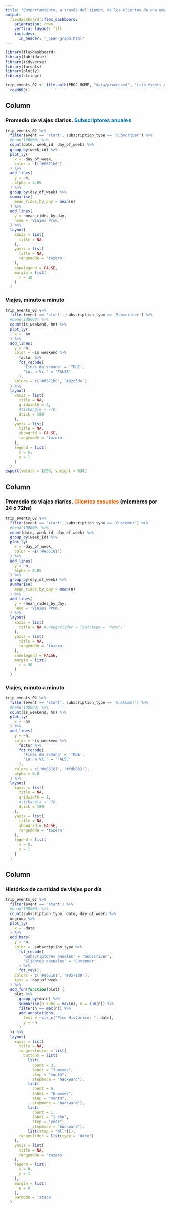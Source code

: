 ```yaml
---
title: "Comportamiento, a través del tiempo, de los clientes de una empresa de alquiler de bicicletas."
output: 
  flexdashboard::flex_dashboard:
    orientation: rows
    vertical_layout: fill
    includes: 
      in_header: "_open-graph.html"
---
```


```r
library(flexdashboard)
library(lubridate)
library(tidyverse)
library(forcats)
library(plotly)
library(stringr)
```

```r
trip_events_02 <- file.path(PROJ_HOME, "data/processed", "trip_events_02.Rds") %>%
  readRDS()
```

Column {data-height=300}
-----------------------------------------------------------------------

### Promedio de viajes diarios. <span style ="color:#0571b0; font-weight:bold;">Subscriptores anuales</span>

```r
trip_events_02 %>%
  filter(event == 'start', subscription_type == 'Subscriber') %>%
  #head(100000) %>%
  count(date, week_id, day_of_week) %>%
  group_by(week_id) %>%
  plot_ly(
    x = ~day_of_week,
    color = ~I('#0571b0')
  ) %>%
  add_lines(
    y = ~n,
    alpha = 0.05
  ) %>%
  group_by(day_of_week) %>%
  summarise(
    mean_rides_by_day = mean(n)
  ) %>%
  add_lines(
    y = ~mean_rides_by_day,
    name = 'Viajes Prom.'
  ) %>%
  layout(
    xaxis = list(
      title = NA
    ),
    yaxis = list(
      title = NA,
      rangemode = 'tozero'
    ),
    showlegend = FALSE,
    margin = list(
      r = 30
    )
  )
```

### Viajes, minuto a minuto

```r
trip_events_02 %>%
  filter(event == 'start', subscription_type == 'Subscriber') %>%
  #head(100000) %>%
  count(is_weekend, hm) %>%
  plot_ly(
    x = ~hm
  ) %>%
  add_lines(
    y = ~n,
    color = ~is_weekend %>%
      factor %>%
      fct_recode(
        'Fines de semana' = 'TRUE',
        'Lu. a Vi.' = 'FALSE'
      ),
    colors = c('#0571b0', '#92c5de')
  ) %>%
  layout(
    xaxis = list(
      title = NA,
      gridwidth = 2,
      #tickangle = -70,
      dtick = 180
    ),
    yaxis = list(
      title = NA,
      showgrid = FALSE,
      rangemode = 'tozero'
    ),
    legend = list(
      x = 0,
      y = 1
    )
  )
export(vwidth = 1200, vheight = 630)
```

Column {data-height=300}
-----------------------------------------------------------------------

### Promedio de viajes diarios. <span style ="color:#e66101; font-weight:bold;">Clientes casuales</span> (miembros por 24 ó 72hs)

```r
trip_events_02 %>%
  filter(event == 'start', subscription_type == 'Customer') %>%
  #head(100000) %>%
  count(date, week_id, day_of_week) %>%
  group_by(week_id) %>%
  plot_ly(
    x = ~day_of_week,
    color = ~I('#e66101')
  ) %>%
  add_lines(
    y = ~n,
    alpha = 0.05
  ) %>%
  group_by(day_of_week) %>%
  summarise(
    mean_rides_by_day = mean(n)
  ) %>%
  add_lines(
    y = ~mean_rides_by_day,
    name = 'Viajes Prom.'
  ) %>%
  layout(
    xaxis = list(
      title = NA #,rangeslider = list(type = 'date')
    ),
    yaxis = list(
      title = NA,
      rangemode = 'tozero'
    ),
    showlegend = FALSE,
    margin = list(
      r = 30
    )
  )
```

### Viajes, minuto a minuto

```r
trip_events_02 %>%
  filter(event == 'start', subscription_type == 'Customer') %>%
  #head(100000) %>%
  count(is_weekend, hm) %>%
  plot_ly(
    x = ~hm
  ) %>%
  add_lines(
    y = ~n,
    color = ~is_weekend %>%
      factor %>%
      fct_recode(
        'Fines de semana' = 'TRUE',
        'Lu. a Vi.' = 'FALSE'
      ),
    colors = c('#e66101', '#fdb863'),
    alpha = 0.8
  ) %>%
  layout(
    xaxis = list(
      title = NA,
      gridwidth = 2,
      #tickangle = -70,
      dtick = 180
    ),
    yaxis = list(
      title = NA,
      showgrid = FALSE,
      rangemode = 'tozero'
    ),
    legend = list(
      x = 0,
      y = 1
    )
  )
```

Column {data-height=500}
-----------------------------------------------------------------------

### Histórico de cantidad de viajes por día

```r
trip_events_02 %>%
  filter(event == 'start') %>%
  #head(100000) %>%
  count(subscription_type, date, day_of_week) %>%
  ungroup %>%
  plot_ly(
    x = ~date
  ) %>%
  add_bars(
    y = ~n,
    color = ~subscription_type %>%
      fct_recode(
        'Subscriptores anuales' = 'Subscriber',
        'Clientes casuales' = 'Customer'
      ) %>%
      fct_rev(),
    colors = c('#e66101', '#0571b0'),
    text = ~day_of_week
  ) %>%
  add_fun(function(plot) {
    plot %>%
      group_by(date) %>%
      summarise(n_subs = max(n), n = sum(n)) %>%
      filter(n == max(n)) %>%
      add_annotations(
        text = ~str_c("Pico Histórico: ", date),
        y = ~n
      )
  }) %>%
  layout(
    xaxis = list(
      title = NA,
      rangeselector = list(
        buttons = list(
          list(
            count = 3,
            label = "3 meses",
            step = "month",
            stepmode = "backward"),
          list(
            count = 6,
            label = "6 meses",
            step = "month",
            stepmode = "backward"),
          list(
            count = 1,
            label = "1 año",
            step = "year",
            stepmode = "backward"),
          list(step = "all"))),
      rangeslider = list(type = 'date')
    ),
    yaxis = list(
      title = NA,
      rangemode = 'tozero'
    ),
    legend = list(
      x = 0,
      y = 1
    ),
    margin = list(
      u = 0
    ),
    barmode = 'stack'
  )
```
